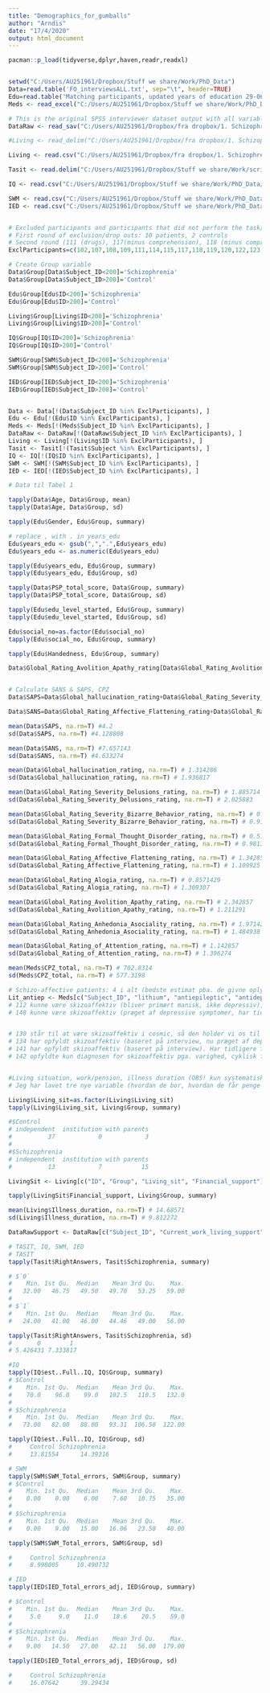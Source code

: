 ---
title: "Demographics_for_gumballs"
author: "Arndis"
date: "17/4/2020"
output: html_document
---

```{r}

pacman::p_load(tidyverse,dplyr,haven,readr,readxl)


setwd("C:/Users/AU251961/Dropbox/Stuff we share/Work/PhD_Data")
Data=read.table('FO_interviewsALL.txt', sep="\t", header=TRUE)
Edu=read.table('Matching participants, updated years of education 29-06-15.txt', sep="\t", header=TRUE)
Meds <- read_excel("C:/Users/AU251961/Dropbox/Stuff we share/Work/PhD_Data/Medication CPZe 10-02-17 updated according to Leucht 2014, Gardner 2010 for gumballs.xls")

# This is the original SPSS interviewer dataset output with all variables. Some of these columns have been removed from the "FO_interviewsAll"
DataRaw <- read_sav("C:/Users/AU251961/Dropbox/fra dropbox/1. Schizophrenia/1.datasheets social/SPSS interviewer/SOCIAL_FO_2_1_opbygning af kombineret datasaet.sav")

#Living <- read_delim("C:/Users/AU251961/Dropbox/fra dropbox/1. Schizophrenia/1.datasheets social/Physical #and other charactaristics.csv", ";", escape_double = FALSE, trim_ws = TRUE)

Living <- read.csv("C:/Users/AU251961/Dropbox/fra dropbox/1. Schizophrenia/1.datasheets social/Physical and other charactaristics.csv", sep=";")

Tasit <- read.delim("C:/Users/AU251961/Dropbox/Stuff we share/Work/scripts/logfiles/TasitResults12-Nov-2014.txt")

IQ <- read.csv("C:/Users/AU251961/Dropbox/Stuff we share/Work/PhD_Data/Estimated IQ SOCIAL 10.10.14.csv", sep=";")

SWM <- read.csv("C:/Users/AU251961/Dropbox/Stuff we share/Work/PhD_Data/SWM.csv", sep=";")
IED <- read.csv("C:/Users/AU251961/Dropbox/Stuff we share/Work/PhD_Data/IED.csv", sep=";")


# Excluded participants and participants that did not perform the task/dropped out 
# First round of exclusion/drop outs: 10 patients, 2 controls
# Second round (111 (drugs), 117(minus comprehension), 118 (minus comprehension), 122 (no time),145 (alcohol, epilepsy?))
ExclParticipants=c(102,107,108,109,111,114,115,117,118,119,120,122,123,124,145,205,217)

# Create Group variable
Data$Group[Data$Subject_ID<200]='Schizophrenia'
Data$Group[Data$Subject_ID>200]='Control'

Edu$Group[Edu$ID<200]='Schizophrenia'
Edu$Group[Edu$ID>200]='Control'

Living$Group[Living$ID<200]='Schizophrenia'
Living$Group[Living$ID>200]='Control'

IQ$Group[IQ$ID<200]='Schizophrenia'
IQ$Group[IQ$ID>200]='Control'

SWM$Group[SWM$Subject_ID<200]='Schizophrenia'
SWM$Group[SWM$Subject_ID>200]='Control'

IED$Group[IED$Subject_ID<200]='Schizophrenia'
IED$Group[IED$Subject_ID>200]='Control'


Data <- Data[!(Data$Subject_ID %in% ExclParticipants), ]
Edu <- Edu[!(Edu$ID %in% ExclParticipants), ]
Meds <- Meds[!(Meds$Subject_ID %in% ExclParticipants), ]
DataRaw <- DataRaw[!(DataRaw$Subject_ID %in% ExclParticipants), ]
Living <- Living[!(Living$ID %in% ExclParticipants), ]
Tasit <- Tasit[!(Tasit$Subject %in% ExclParticipants), ]
IQ <- IQ[!(IQ$ID %in% ExclParticipants), ]
SWM <- SWM[!(SWM$Subject_ID %in% ExclParticipants), ]
IED <- IED[!(IED$Subject_ID %in% ExclParticipants), ]
```


```{r}
# Data til Tabel 1

tapply(Data$Age, Data$Group, mean)
tapply(Data$Age, Data$Group, sd)

tapply(Edu$Gender, Edu$Group, summary)

# replace , with . in years_edu
Edu$years_edu <- gsub(",",".",Edu$years_edu)
Edu$years_edu <- as.numeric(Edu$years_edu)

tapply(Edu$years_edu, Edu$Group, summary)
tapply(Edu$years_edu, Edu$Group, sd)

tapply(Data$PSP_total_score, Data$Group, summary)
tapply(Data$PSP_total_score, Data$Group, sd)

tapply(Edu$edu_level_started, Edu$Group, summary) 
tapply(Edu$edu_level_started, Edu$Group, sd) 

Edu$social_no=as.factor(Edu$social_no)
tapply(Edu$social_no, Edu$Group, summary)

tapply(Edu$Handedness, Edu$Group, summary)

Data$Global_Rating_Avolition_Apathy_rating[Data$Global_Rating_Avolition_Apathy_rating==6]=NA #This is the only symptom variable that has 6 instead of NA


# Calculate SANS & SAPS, CPZ
Data$SAPS=Data$Global_hallucination_rating+Data$Global_Rating_Severity_Delusions_rating+Data$Global_Rating_Severity_Bizarre_Behavior_rating+Data$Global_Rating_Formal_Thought_Disorder_rating

Data$SANS=Data$Global_Rating_Affective_Flattening_rating+Data$Global_Rating_Alogia_rating+Data$Global_Rating_Avolition_Apathy_rating+Data$Global_Rating_Anhedonia_Asociality_rating+Data$Global_Rating_of_Attention_rating

mean(Data$SAPS, na.rm=T) #4.2
sd(Data$SAPS, na.rm=T) #4.128808

mean(Data$SANS, na.rm=T) #7.657143
sd(Data$SANS, na.rm=T) #4.633274

mean(Data$Global_hallucination_rating, na.rm=T) # 1.314286
sd(Data$Global_hallucination_rating, na.rm=T) # 1.936817

mean(Data$Global_Rating_Severity_Delusions_rating, na.rm=T) # 1.885714
sd(Data$Global_Rating_Severity_Delusions_rating, na.rm=T) # 2.025883

mean(Data$Global_Rating_Severity_Bizarre_Behavior_rating, na.rm=T) # 0.4857143
sd(Data$Global_Rating_Severity_Bizarre_Behavior_rating, na.rm=T) # 0.9194445

mean(Data$Global_Rating_Formal_Thought_Disorder_rating, na.rm=T) # 0.5142857
sd(Data$Global_Rating_Formal_Thought_Disorder_rating, na.rm=T) # 0.9813385

mean(Data$Global_Rating_Affective_Flattening_rating, na.rm=T) # 1.342857
sd(Data$Global_Rating_Affective_Flattening_rating, na.rm=T) # 1.109925

mean(Data$Global_Rating_Alogia_rating, na.rm=T) # 0.8571429
sd(Data$Global_Rating_Alogia_rating, na.rm=T) # 1.309307

mean(Data$Global_Rating_Avolition_Apathy_rating, na.rm=T) # 2.342857
sd(Data$Global_Rating_Avolition_Apathy_rating, na.rm=T) # 1.211291

mean(Data$Global_Rating_Anhedonia_Asociality_rating, na.rm=T) # 1.971429
sd(Data$Global_Rating_Anhedonia_Asociality_rating, na.rm=T) # 1.484938

mean(Data$Global_Rating_of_Attention_rating, na.rm=T) # 1.142857
sd(Data$Global_Rating_of_Attention_rating, na.rm=T) # 1.396274

mean(Meds$CPZ_total, na.rm=T) # 702.8314
sd(Meds$CPZ_total, na.rm=T) # 577.3198

# Schizo-affective patients: 4 i alt (bedste estimat pba. de givne oplysninger under diagnostisk interview samt cosmic diagnose ud fra indlæggelser siden 2011)
Lit_antiep <- Meds[c("Subject_ID", "lithium", "antiepileptic", "antidepressant")]
# 112 kunne være skizoaffektiv (bliver primært manisk, ikke depressiv), får litium, men diagnose i cosmic er paranoid skizofreni, så den holder vi os til
# 148 kunne være skizoaffektiv (præget af depressive symptomer, har tidligere fået asparger diagnose), får anitepileptisk medicin for bipolar, men diagnose i cosmic siger paranoid skizofreni, så den holder vi os til


# 130 står til at være skizoaffektiv i cosmic, så den holder vi os til
# 134 har opfyldt skizoaffektiv (baseret på interview, nu præget af depressive symptomer), får antidepressiva
# 141 har opfyldt skizoaffektiv (baseret på interview). Har tidligere fået diagnoserne bipolær og skizotypi, får antiepileptisk medicin
# 142 opfyldte kun diagnosen for skizoaffektiv pga. varighed, cyklisk forløb. Får ikke medicin


#Living situation, work/pension, illness duration (OBS! kun systematisk udfyldt ift. til de 35 patienter, der er analyseret i gumballs)
# Jeg har lavet tre nye variable (hvordan de bor, hvordan de får penge og hvor længe de har været syge (bedste estimat ud fra de givne oplysninger, se kommentarfelt for baggrundsinfo til denne variabel)) i den fil der hedder "Physical and other charactaristics" i 1.datasheets social mappen (her omdøbt til Living)

Living$Living_sit=as.factor(Living$Living_sit)
tapply(Living$Living_sit, Living$Group, summary)

#$Control
# independent  institution with parents 
#          37            0            3 
#
#$Schizophrenia
# independent  institution with parents 
#          13            7           15 

LivingSit <- Living[c("ID", "Group", "Living_sit", "Financial_support")]

tapply(LivingSit$Financial_support, Living$Group, summary)

mean(Living$Illness_duration, na.rm=T) # 14.68571
sd(Living$Illness_duration, na.rm=T) # 9.812272

DataRawSupport <- DataRaw[c("Subject_ID", "Current_work_living_support", "Diagnosis", "Age_of_onset","Diagnosis_duration", "Medication_detail", "Living_support10","Years_of_pension", "Working_hours")]

# TASIT, IQ, SWM, IED
# TASIT
tapply(Tasit$RightAnswers, Tasit$Schizophrenia, summary)

# $`0`
#    Min. 1st Qu.  Median    Mean 3rd Qu.    Max. 
#   32.00   46.75   49.50   49.70   53.25   59.00 
# 
# $`1`
#    Min. 1st Qu.  Median    Mean 3rd Qu.    Max. 
#   24.00   41.00   46.00   44.46   49.00   56.00 

tapply(Tasit$RightAnswers, Tasit$Schizophrenia, sd)
#       0        1 
# 5.426431 7.333817 

#IQ
tapply(IQ$est..Full..IQ, IQ$Group, summary)
# $Control
#    Min. 1st Qu.  Median    Mean 3rd Qu.    Max. 
#    70.0    96.0    99.0   102.5   110.5   132.0 
# 
# $Schizophrenia
#    Min. 1st Qu.  Median    Mean 3rd Qu.    Max. 
#   73.00   82.00   88.00   93.31  106.50  122.00 

tapply(IQ$est..Full..IQ, IQ$Group, sd)
#     Control Schizophrenia 
#     13.81554      14.39316 

# SWM
tapply(SWM$SWM_Total_errors, SWM$Group, summary)
# $Control
#    Min. 1st Qu.  Median    Mean 3rd Qu.    Max. 
#    0.00    0.00    6.00    7.60   10.75   35.00 
# 
# $Schizophrenia
#    Min. 1st Qu.  Median    Mean 3rd Qu.    Max. 
#    0.00    9.00   15.00   16.06   23.50   40.00 

tapply(SWM$SWM_Total_errors, SWM$Group, sd)

#     Control Schizophrenia 
#     8.998005     10.490732 

# IED
tapply(IED$IED_Total_errors_adj, IED$Group, summary)

# $Control
#    Min. 1st Qu.  Median    Mean 3rd Qu.    Max. 
#     5.0     9.0    11.0    18.6    20.5    59.0 
# 
# $Schizophrenia
#    Min. 1st Qu.  Median    Mean 3rd Qu.    Max. 
#    9.00   14.50   27.00   42.11   56.00  179.00 

tapply(IED$IED_Total_errors_adj, IED$Group, sd)

#     Control Schizophrenia 
#     16.07642      39.29434 
```


```{r}


```

